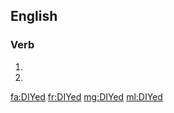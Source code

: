 ==English==

===Verb===
{{head|en}}

# {{en-simple past of|DIY}}
# {{past participle of|DIY|lang=en}}

[[fa:DIYed]]
[[fr:DIYed]]
[[mg:DIYed]]
[[ml:DIYed]]